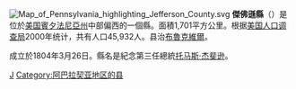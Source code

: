 {{noteTA
|T=zh:傑佛遜縣 (賓夕法尼亞州);zh-hans:杰佛逊县 (宾夕法尼亚州);zh-hant:傑佛遜縣 (賓夕法尼亞州);zh-cn:杰斐逊县 (宾夕法尼亚州);zh-tw:傑佛遜郡 (賓夕法尼亞州);zh-hk:傑佛遜縣 (賓夕凡尼亞州);zh-mo:傑佛遜縣 (賓夕凡尼亞州);
|1=zh:县;zh-hans:县;zh-hant:縣;zh-tw:郡;zh-hk:縣;zh-mo:縣;
|2=zh:賓夕法尼亞;zh-hans:宾夕法尼亚;zh-hant:賓夕法尼亞;zh-cn:宾夕法尼亚;zh-tw:賓夕法尼亞;zh-hk:賓夕凡尼亞;zh-mo:賓夕凡尼亞;
|3=zh:托马斯;zh-hans:托马斯;zh-hant:托馬斯;zh-tw:湯瑪斯;zh-hk:湯瑪斯;zh-mo:湯瑪斯;
|4=zh:杰斐逊;zh-hans:杰斐逊;zh-hant:傑斐遜;zh-tw:傑佛遜;zh-hk:傑佛遜;zh-mo:傑佛遜;
}}
{{Otheruses|傑佛遜縣|subject=美國賓夕法尼亞州的一個縣|other=同名的縣}}
[[File:Map_of_Pennsylvania_highlighting_Jefferson_County.svg|right]]
'''傑佛遜縣'''（{{lang-en|Jefferson County}}）是位於[[美国|美国]][[賓夕法尼亞州|賓夕法尼亞州]]中部偏西的一個縣。面積1,701平方公里。根据[[美国人口调查局|美国人口调查局]]2000年统计，共有人口45,932人。县治[[布魯克維爾_(賓夕法尼亞州)|布魯克維爾]]。

成立於1804年3月26日。縣名是紀念第三任總統[[托马斯·杰斐逊|托马斯·杰斐逊]]。
{{Pennsylvania-stub}}
{{Pennsylvania}}

[[Category:賓夕法尼亞州行政區劃|J]]
[[Category:阿巴拉契亚地区的县|Category:阿巴拉契亚地区的县]]